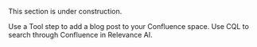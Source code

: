 <Warning>This section is under construction.</Warning>

<Columns cols={2}>
  <Card href="/tool/tool-steps/confluence/create-post" title="Create Post">
    Use a Tool step to add a blog post to your Confluence space.
  </Card>
  <Card href="/tool/tool-steps/confluence/search-content" title="Search Content">
    Use CQL to search through Confluence in Relevance AI. 
  </Card>
</Columns>